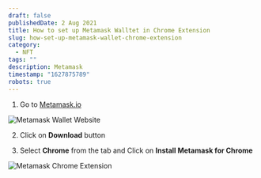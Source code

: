 ```yaml
---
draft: false
publishedDate: 2 Aug 2021
title: How to set up Metamask Walltet in Chrome Extension
slug: how-set-up-metamask-wallet-chrome-extension
category:
  - NFT
tags: ""
description: Metamask
timestamp: "1627875789"
robots: true
---
```

1. Go to [Metamask.io](https://metamask.io)

![Metamask Wallet Website](https://res.cloudinary.com/beforeifly/image/upload/v1627876319/anaecha.com/posts/metamask-website2_oagepn.jpg "Metamask Wallet Website")

2. Click on **Download** button

3. Select **Chrome** from the tab and Click on **Install Metamask for Chrome**

![Metamask Chrome Extension](https://res.cloudinary.com/beforeifly/image/upload/v1627876833/anaecha.com/posts/metamask-chrome-extension_zatfpb.jpg "Metamask Chrome Extension")